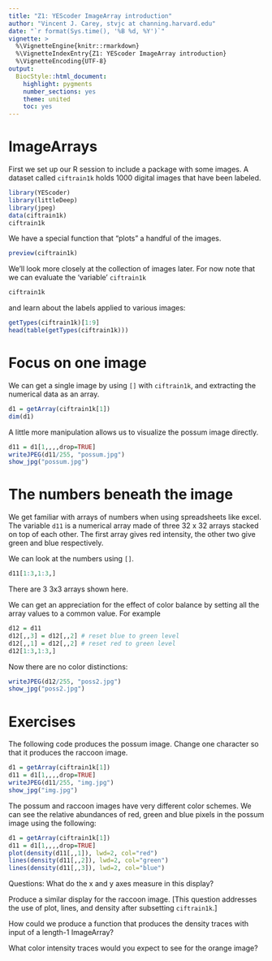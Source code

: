 ```yaml
---
title: "Z1: YEScoder ImageArray introduction"
author: "Vincent J. Carey, stvjc at channing.harvard.edu"
date: "`r format(Sys.time(), '%B %d, %Y')`"
vignette: >
  %\VignetteEngine{knitr::rmarkdown}
  %\VignetteIndexEntry{Z1: YEScoder ImageArray introduction}
  %\VignetteEncoding{UTF-8}
output:
  BiocStyle::html_document:
    highlight: pygments
    number_sections: yes
    theme: united
    toc: yes
---
```


# ImageArrays

First we set up our R session to include a package
with some images.  A dataset called `ciftrain1k`
holds 1000 digital images that have been labeled.

```r
library(YEScoder)
library(littleDeep)
library(jpeg)
data(ciftrain1k)
ciftrain1k
```

We have a special function that "plots" a handful
of the images.

```r
preview(ciftrain1k)
```

We'll look more closely at the collection of images later.
For now note that we can evaluate the 'variable' `ciftrain1k`

```r
ciftrain1k
```

and learn about the labels applied to various images:

```r
getTypes(ciftrain1k)[1:9]
head(table(getTypes(ciftrain1k)))
```

# Focus on one image

We can get a single image by using `[]`
with `ciftrain1k`, and extracting
the numerical data as an array.
```r
d1 = getArray(ciftrain1k[1])
dim(d1)
```

A little more manipulation allows
us to visualize the possum image directly.

```r
d11 = d1[1,,,,drop=TRUE]
writeJPEG(d11/255, "possum.jpg")
show_jpg("possum.jpg")
```

# The numbers beneath the image

We get familiar with arrays of numbers
when using spreadsheets like excel.
The variable `d11` is a numerical array
made of three 32 x 32 arrays stacked
on top of each other.  The first array
gives red intensity, the other two give
green and blue respectively.

We can look at the numbers using `[]`.

```r
d11[1:3,1:3,]
```

There are 3 3x3 arrays shown here.  

We can get an appreciation for the effect
of color balance by setting all the array
values to a common value.  For example

```r
d12 = d11
d12[,,3] = d12[,,2] # reset blue to green level
d12[,,1] = d12[,,2] # reset red to green level
d12[1:3,1:3,]
```

Now there are no color distinctions:

```r
writeJPEG(d12/255, "poss2.jpg")
show_jpg("poss2.jpg")
```

# Exercises

The following code produces the possum image.
Change one character so that it produces the raccoon
image.

```r
d1 = getArray(ciftrain1k[1])
d11 = d1[1,,,,drop=TRUE]
writeJPEG(d11/255, "img.jpg")
show_jpg("img.jpg")
```

The possum and raccoon images have very different color
schemes.  We can see the relative abundances of red, green
and blue pixels in the possum image using the following:

```r
d1 = getArray(ciftrain1k[1])
d11 = d1[1,,,,drop=TRUE]
plot(density(d11[,,1]), lwd=2, col="red")
lines(density(d11[,,2]), lwd=2, col="green")
lines(density(d11[,,3]), lwd=2, col="blue")
```

Questions: What do the x and y axes measure in this display?

Produce a similar display for the raccoon image.  [This question addresses
the use of plot, lines, and density after subsetting `ciftrain1k`.]

How could we produce a function that produces the density traces
with input of a length-1 ImageArray?

What color intensity traces would you expect to see for the orange image?


